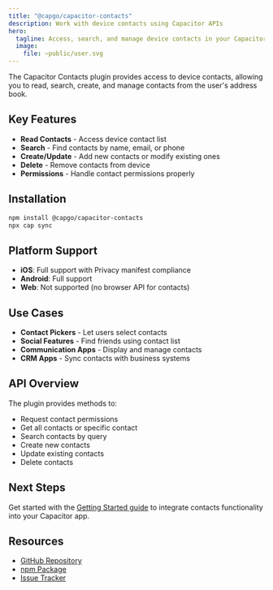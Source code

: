 ```yaml
---
title: "@capgo/capacitor-contacts"
description: Work with device contacts using Capacitor APIs
hero:
  tagline: Access, search, and manage device contacts in your Capacitor app
  image:
    file: ~public/user.svg
---
```


The Capacitor Contacts plugin provides access to device contacts, allowing you to read, search, create, and manage contacts from the user's address book.

## Key Features

- **Read Contacts** - Access device contact list
- **Search** - Find contacts by name, email, or phone
- **Create/Update** - Add new contacts or modify existing ones
- **Delete** - Remove contacts from device
- **Permissions** - Handle contact permissions properly

## Installation

```bash
npm install @capgo/capacitor-contacts
npx cap sync
```

## Platform Support

- **iOS**: Full support with Privacy manifest compliance
- **Android**: Full support
- **Web**: Not supported (no browser API for contacts)

## Use Cases

- **Contact Pickers** - Let users select contacts
- **Social Features** - Find friends using contact list
- **Communication Apps** - Display and manage contacts
- **CRM Apps** - Sync contacts with business systems

## API Overview

The plugin provides methods to:
- Request contact permissions
- Get all contacts or specific contact
- Search contacts by query
- Create new contacts
- Update existing contacts
- Delete contacts

## Next Steps

Get started with the [Getting Started guide](/docs/plugins/contacts/getting-started) to integrate contacts functionality into your Capacitor app.

## Resources

- [GitHub Repository](https://github.com/Cap-go/capacitor-contacts)
- [npm Package](https://www.npmjs.com/package/@capgo/capacitor-contacts)
- [Issue Tracker](https://github.com/Cap-go/capacitor-contacts/issues)
